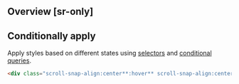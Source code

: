 ## Overview [sr-only]
<Overview/>

## Conditionally apply
Apply styles based on different states using [selectors](/guide/state-selectors) and [conditional queries](/guide/conditional-queries).
```html
<div class="scroll-snap-align:center**:hover** scroll-snap-align:center**@sm** scroll-snap-align:center**@dark** scroll-snap-align:center**@print**">…</div>
```

